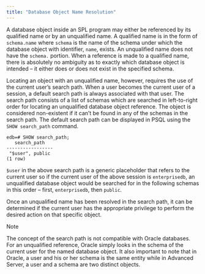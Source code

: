 ```yaml
---
title: "Database Object Name Resolution"
---
```


<div id="database_object_name_resolution" class="registered_link"></div>


A database object inside an SPL program may either be referenced by its qualified name or by an unqualified name. A qualified name is in the form of `schema.name` where `schema` is the name of the schema under which the database object with identifier, `name`, exists. An unqualified name does not have the `schema.` portion. When a reference is made to a qualified name, there is absolutely no ambiguity as to exactly which database object is intended – it either does or does not exist in the specified schema.

Locating an object with an unqualified name, however, requires the use of the current user’s search path. When a user becomes the current user of a session, a default search path is always associated with that user. The search path consists of a list of schemas which are searched in left-to-right order for locating an unqualified database object reference. The object is considered non-existent if it can’t be found in any of the schemas in the search path. The default search path can be displayed in PSQL using the `SHOW search_path` command.

``` text
edb=# SHOW search_path;
   search_path
-----------------
 "$user", public
(1 row)
```

`$user` in the above search path is a generic placeholder that refers to the current user so if the current user of the above session is `enterprisedb`, an unqualified database object would be searched for in the following schemas in this order – first, `enterprisedb`, then `public`.

Once an unqualified name has been resolved in the search path, it can be determined if the current user has the appropriate privilege to perform the desired action on that specific object.

<div class="note">

<div class="title">

Note

</div>

The concept of the search path is not compatible with Oracle databases. For an unqualified reference, Oracle simply looks in the schema of the current user for the named database object. It also important to note that in Oracle, a user and his or her schema is the same entity while in Advanced Server, a user and a schema are two distinct objects.

</div>
